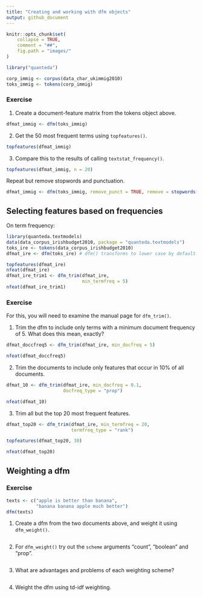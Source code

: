 ```yaml
---
title: "Creating and working with dfm objects"
output: github_document
---
```


```r
knitr::opts_chunk$set(
    collapse = TRUE,
    comment = "##",
    fig.path = "images/"
)
```

```r
library("quanteda")

corp_immig <- corpus(data_char_ukimmig2010)
toks_immig <- tokens(corp_immig)
```


### Exercise

1. Create a document-feature matrix from the tokens object above.

```r
dfmat_immig <- dfm(toks_immig)
```

2. Get the 50 most frequent terms using `topfeatures()`.

```r
topfeatures(dfmat_immig)
```

3. Compare this to the results of calling `textstat_frequency()`.

```r
topfeatures(dfmat_immig, n = 20)
```

Repeat but remove stopwords and punctuation.

```r
dfmat_immig <- dfm(toks_immig, remove_punct = TRUE, remove = stopwords("de"))
```


## Selecting features based on frequencies

On term frequency:
```r
library(quanteda.textmodels)
data(data_corpus_irishbudget2010, package = "quanteda.textmodels")
toks_ire <- tokens(data_corpus_irishbudget2010)
dfmat_ire <- dfm(toks_ire) # dfm() transforms to lower case by default

topfeatures(dfmat_ire)
nfeat(dfmat_ire)
dfmat_ire_trim1 <- dfm_trim(dfmat_ire, 
                            min_termfreq = 5)
nfeat(dfmat_ire_trim1)
```

### Exercise

For this, you will need to examine the manual page for `dfm_trim()`.

1. Trim the dfm to include only terms with a minimum document frequency of 5. What does this mean, exactly?

```r
dfmat_doccfreq5 <- dfm_trim(dfmat_ire, min_docfreq = 5)

nfeat(dfmat_doccfreq5)
```

2. Trim the documents to include only features that occur in 10% of all documents.

```r
dfmat_10 <- dfm_trim(dfmat_ire, min_docfreq = 0.1,
                     docfreq_type = "prop")

nfeat(dfmat_10)
```

3. Trim all but the top 20 most frequent features.

```r
dfmat_top20 <- dfm_trim(dfmat_ire, min_termfreq = 20,
                        termfreq_type = "rank")

topfeatures(dfmat_top20, 30)

nfeat(dfmat_top20)
```

## Weighting a dfm


### Exercise

```r
texts <- c("apple is better than banana",
           "banana banana apple much better")
dfm(texts)
```


1. Create a dfm from the two documents above, and weight it using `dfm_weight()`.

```r

```

2. For `dfm_weight()` try out the `scheme` arguments "count", "boolean" and "prop". 

```r

```

3. What are advantages and problems of each weighting scheme?

```r

```

4. Weight the dfm using td-idf weighting.

```r

```

